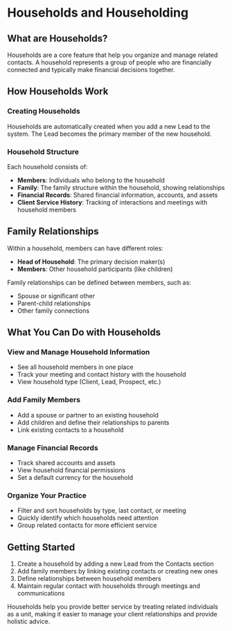 # Households and Householding

## What are Households?

Households are a core feature that help you organize and manage related contacts. A household represents a group of people who are financially connected and typically make financial decisions together.

## How Households Work

### Creating Households

Households are automatically created when you add a new Lead to the system. The Lead becomes the primary member of the new household.

### Household Structure

Each household consists of:
- **Members**: Individuals who belong to the household
- **Family**: The family structure within the household, showing relationships
- **Financial Records**: Shared financial information, accounts, and assets
- **Client Service History**: Tracking of interactions and meetings with household members

## Family Relationships

Within a household, members can have different roles:
- **Head of Household**: The primary decision maker(s)
- **Members**: Other household participants (like children)

Family relationships can be defined between members, such as:
- Spouse or significant other
- Parent-child relationships
- Other family connections

## What You Can Do with Households

### View and Manage Household Information
- See all household members in one place
- Track your meeting and contact history with the household
- View household type (Client, Lead, Prospect, etc.)

### Add Family Members
- Add a spouse or partner to an existing household
- Add children and define their relationships to parents
- Link existing contacts to a household

### Manage Financial Records
- Track shared accounts and assets
- View household financial permissions
- Set a default currency for the household

### Organize Your Practice
- Filter and sort households by type, last contact, or meeting
- Quickly identify which households need attention
- Group related contacts for more efficient service

## Getting Started

1. Create a household by adding a new Lead from the Contacts section
2. Add family members by linking existing contacts or creating new ones
3. Define relationships between household members
4. Maintain regular contact with households through meetings and communications

Households help you provide better service by treating related individuals as a unit, making it easier to manage your client relationships and provide holistic advice. 